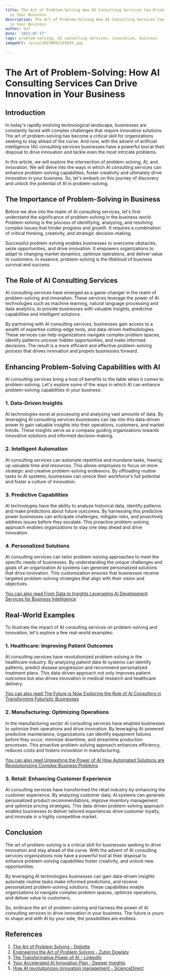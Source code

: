 ```yaml
---
title: The Art of Problem-Solving How AI Consulting Services Can Drive Innovation
  in Your Business
description: The Art of Problem-Solving How AI Consulting Services Can Drive Innovation
  in Your Business
author: Usf
date: '2023-07-27'
tags: problem-solving, AI consulting services, innovation, business
imageUrl: /pixa/20230802144928.jpg

---
```

#  The Art of Problem-Solving: How AI Consulting Services  Can Drive  Innovation in Your Business

##  Introduction

In today's rapidly  evolving  technological landscape, businesses are constantly faced with complex challenges that require innovative solutions. The art of problem-solving has become  a critical skill for organizations seeking to stay ahead of the curve. And now, with the advent  of artificial intelligence (AI) consulting services businesses have a  powerful  tool at their disposal to  drive innovation and tackle even the most intricate problems.

In this  article, we will explore the intersection of problem-solving, AI, and innovation. We will delve into the ways  in which AI consulting services can enhance problem-solving capabilities, foster creativity  and ultimately drive innovation in your business. So, let's embark on this journey of discovery and unlock the potential of AI in problem-solving.

## The Importance of Problem-Solving in Business

Before we dive into the realm of AI  consulting services, let's  first understand the significance  of problem-solving in the business world. Problem-solving is the process of  identifying,  analyzing, and resolving complex issues that hinder progress and growth. It  requires a combination of critical  thinking, creativity, and strategic decision-making.

Successful  problem-solving enables businesses to overcome obstacles, seize opportunities, and drive innovation. It empowers organizations to adapt to changing market dynamics, optimize operations, and  deliver value  to customers.  In  essence, problem-solving is the lifeblood of business survival and success.

## The Role of AI Consulting Services

AI consulting services have emerged as a game-changer in the realm of problem-solving and innovation. These services leverage the power of AI technologies such as machine learning, natural language processing and data analytics, to provide businesses with valuable  insights, predictive capabilities and intelligent solutions.

By partnering with AI consulting services,  businesses gain  access to a wealth of expertise cutting-edge tools,  and data-driven methodologies. These services can  help organizations navigate complex problem spaces, identify patterns uncover hidden opportunities,  and make informed decisions. The result is a more efficient and effective problem-solving process that drives innovation and propels businesses forward.

## Enhancing Problem-Solving Capabilities with AI

AI consulting services bring a host of benefits to the table when it comes to problem-solving. Let's  explore some of the ways in which AI can enhance problem-solving capabilities in your business:

### 1. Data-Driven Insights

AI technologies excel at processing and analyzing vast amounts of  data. By leveraging AI consulting services  businesses can tap into this data-driven power to gain valuable insights into their operations, customers, and market  trends. These insights serve as a compass guiding organizations  towards innovative solutions and informed decision-making.

### 2. Intelligent  Automation

AI consulting services can automate repetitive and  mundane tasks, freeing up valuable time and resources. This allows employees to focus on more  strategic and  creative problem-solving endeavors. By offloading  routine tasks to AI systems, businesses  can unlock their  workforce's  full potential and foster a culture of innovation.

### 3. Predictive  Capabilities

AI technologies have the ability to analyze historical data, identify patterns and  make predictions about future outcomes. By harnessing this predictive power  businesses can anticipate challenges, mitigate risks, and  proactively address issues before they escalate. This proactive  problem-solving approach  enables organizations to stay one  step ahead and  drive innovation.

### 4. Personalized Solutions

AI consulting services can tailor problem-solving approaches to meet  the specific needs of businesses. By understanding the unique challenges  and goals of an organization AI systems can generate personalized solutions  that drive innovation. This customization ensures that businesses receive  targeted problem-solving strategies that align with their vision and objectives.

[You can also read From Data to Insights Leveraging AI  Development Services for Business Intelligence](From%20Data%20to%20Insights%20Leveraging%20AI%20Development%20Services%20for%20Business%20Intelligence)


## Real-World  Examples

To illustrate the impact of AI consulting services on problem-solving and innovation,  let's  explore a few real-world examples:

### 1. Healthcare: Improving Patient Outcomes

AI consulting services have revolutionized problem-solving in the healthcare industry. By analyzing patient data AI systems can  identify patterns, predict  disease progression and recommend personalized treatment plans. This data-driven approach not only improves patient outcomes but also drives innovation in medical research and healthcare delivery.

[You can also read The Future is Now Exploring the Role of  AI Consulting in Transforming Futuristic Businesses](The%20Future%20is%20Now%20Exploring%20the%20Role%20of%20AI%20Consulting%20in%20Transforming%20Futuristic%20Businesses)


### 2. Manufacturing: Optimizing Operations

In the manufacturing sector AI consulting services have  enabled businesses to optimize their operations and  drive innovation. By leveraging AI-powered predictive maintenance, organizations can identify equipment failures before  they occur, minimize downtime,  and  streamline production processes. This proactive problem-solving approach enhances efficiency, reduces  costs and  fosters innovation in manufacturing.

[You can also  read Unleashing  the Power of AI How Automated Solutions are  Revolutionizing Complex Business Problems](Unleashing%20the%20Power%20of%20AI%20How%20Automated%20Solutions%20are%20Revolutionizing%20Complex%20Business%20Problems)


### 3.  Retail: Enhancing Customer Experience

AI consulting services  have transformed the retail industry by enhancing the customer experience. By analyzing customer data, AI systems can generate personalized product  recommendations, improve inventory management and  optimize pricing strategies. This data-driven problem-solving approach enables businesses to deliver tailored experiences drive customer  loyalty, and innovate in a highly competitive market.

## Conclusion

The art of problem-solving is a critical skill for businesses  seeking to drive innovation and stay ahead of the curve. With the advent of AI consulting services organizations now have a powerful tool at their disposal to enhance problem-solving capabilities foster creativity, and unlock new opportunities.

By  leveraging  AI technologies businesses can gain data-driven insights automate routine tasks make informed predictions, and receive personalized problem-solving solutions. These capabilities enable  organizations to navigate  complex problem spaces, optimize operations,  and deliver  value to customers.

So, embrace the art  of problem-solving and harness the power of AI consulting services to drive innovation in your business.  The future is yours to shape and with AI by  your side, the possibilities  are endless.

## References

1. [The Art of Problem  Solving - Deloitte](https://www2.deloitte.com/us/en/pages/about-deloitte/articles/the-art-of-problem-solving.html)
2.  [Engineering the Art of Problem Solving - Zubin Dowlaty](https://digital-transformation.cioreview.com/cxoinsight/engineering-the-art-of-problem-solving-nid-36616-cid-238.html)
3. [The Transformative Power of AI - LinkedIn](https://www.linkedin.com/pulse/transformative-power-ai-innovation-consulting-group-icg)
4. [Your Accelerated AI Innovation Plan - Deeper Insights](https://deeperinsights.com/accelerated-ai-innovation/)
5. [How AI revolutionizes innovation management -  ScienceDirect](https://www.sciencedirect.com/science/article/pii/S0040162522001305)